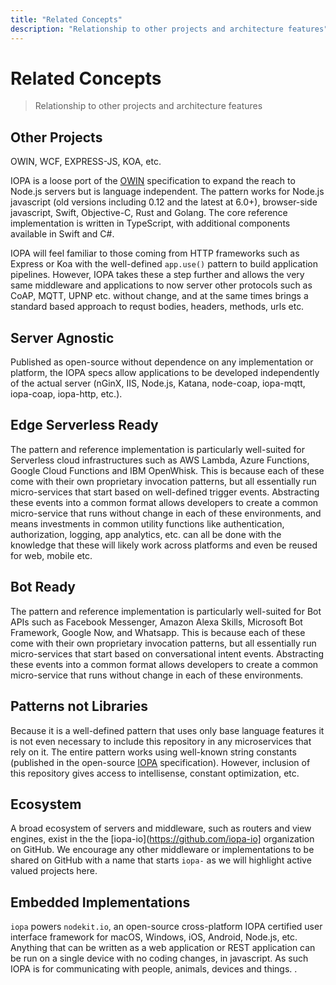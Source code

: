```yaml
---
title: "Related Concepts"
description: "Relationship to other projects and architecture features"
---
```

# Related Concepts
> Relationship to other projects and architecture features


## Other Projects
OWIN, WCF, EXPRESS-JS, KOA, etc.

IOPA is a loose port of the [OWIN](https://web.archive.org/web/20220301034901/http://owin.org/) specification to expand the reach to Node.js servers but is language independent.  The pattern works for Node.js javascript (old versions including 0.12 and the latest at 6.0+),  browser-side javascript, Swift, Objective-C, Rust and Golang.   The core reference implementation is written in TypeScript, with additional components available in Swift and C#.

IOPA will feel familiar to those coming from HTTP frameworks such as Express or Koa with the well-defined `app.use()` pattern to build application pipelines.  However, IOPA takes these a step further and allows the very same middleware and applications to now server other protocols such as CoAP, MQTT, UPNP etc. without change, and at the same times brings a standard based approach to requst bodies, headers, methods, urls etc.  

## Server Agnostic

Published as open-source without dependence on any implementation or platform, the IOPA specs allow applications to be developed independently of the actual server (nGinX, IIS, Node.js, Katana, node-coap, iopa-mqtt, iopa-coap, iopa-http, etc.). 

## Edge Serverless Ready

The pattern and reference implementation is particularly well-suited for Serverless cloud infrastructures such as AWS Lambda, Azure Functions, Google Cloud Functions and IBM OpenWhisk.   This is because each of these come with their own proprietary invocation patterns, but all essentially run micro-services that start based on well-defined trigger events.  Abstracting these events into a common format allows developers to create a common micro-service that runs without change in each of these environments, and means investments in common utility functions like authentication, authorization, logging, app analytics, etc. can all be done with the knowledge that these will likely work across platforms and even be reused for web, mobile etc.

## Bot Ready

The pattern and reference implementation is particularly well-suited for Bot APIs such as Facebook Messenger, Amazon Alexa Skills, Microsoft Bot Framework, Google Now, and Whatsapp.   This is because each of these come with their own proprietary invocation patterns, but all essentially run micro-services that start based on conversational intent events.  Abstracting these events into a common format allows developers to create a common micro-service that runs without change in each of these environments.

## Patterns not Libraries

Because it is a well-defined pattern that uses only base language features it is not even necessary to include this repository in any microservices that rely on it.  The entire pattern works using well-known string constants (published in the open-source [IOPA](https://github.com/iopa-io/iopa-spec) specification).  However, inclusion of this repository gives access to intellisense, constant optimization, etc.

## Ecosystem 

A broad ecosystem of servers and middleware, such as routers and view engines, exist in the the [iopa-io](https://github.com/iopa-io] organization on GitHub.   We encourage any other middleware or implementations to be shared on GitHub with a name that starts `iopa-` as we will highlight active valued projects here.

## Embedded Implementations

`iopa` powers `nodekit.io`, an open-source cross-platform IOPA certified user interface framework for macOS, Windows, iOS, Android, Node.js, etc.   Anything that can be written as a web application or REST application can be run on a single device with no coding changes, in javascript.      As such IOPA is for communicating with people, animals, devices and things.
.